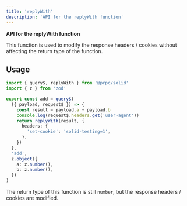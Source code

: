```yaml
---
title: 'replyWith'
description: 'API for the replyWith function'
---
```


**API for the replyWith function**

This function is used to modify the response headers / cookies without affecting the return type of the function.

## Usage

```ts
import { query$, replyWith } from '@prpc/solid'
import { z } from 'zod'

export const add = query$(
  ({ payload, request$ }) => {
    const result = payload.a + payload.b
    console.log(request$.headers.get('user-agent'))
    return replyWith(result, {
      headers: {
        'set-cookie': 'solid-testing=1',
      },
    })
  },
  'add',
  z.object({
    a: z.number(),
    b: z.number(),
  })
)
```

The return type of this function is still `number`, but the response headers / cookies are modified.
